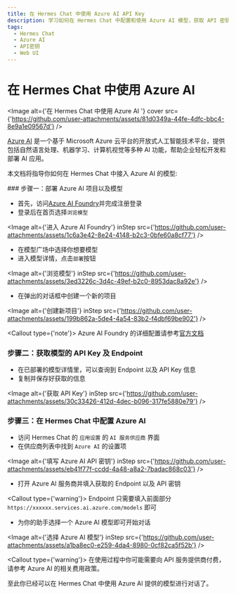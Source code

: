 ```yaml
---
title: 在 Hermes Chat 中使用 Azure AI API Key
description: 学习如何在 Hermes Chat 中配置和使用 Azure AI 模型，获取 API 密钥并开始对话。
tags:
  - Hermes Chat
  - Azure AI
  - API密钥
  - Web UI
---
```


# 在 Hermes Chat 中使用 Azure AI

<Image alt={'在 Hermes Chat 中使用 Azure AI '} cover src={'https://github.com/user-attachments/assets/81d0349a-44fe-4dfc-bbc4-8e9a1e09567d'} />

[Azure AI](https://azure.microsoft.com) 是一个基于 Microsoft Azure 云平台的开放式人工智能技术平台，提供包括自然语言处理、机器学习、计算机视觉等多种 AI 功能，帮助企业轻松开发和部署 AI 应用。

本文档将指导你如何在 Hermes Chat 中接入 Azure AI 的模型:

<Steps>
  ### 步骤一：部署 Azure AI 项目以及模型

  - 首先，访问[Azure AI Foundry](https://ai.azure.com/)并完成注册登录
  - 登录后在首页选择`浏览模型`

  <Image alt={'进入 Azure AI Foundry'} inStep src={'https://github.com/user-attachments/assets/1c6a3e42-8e24-4148-b2c3-0bfe60a8cf77'} />

  - 在模型广场中选择你想要模型
  - 进入模型详情，点击`部署`按钮

  <Image alt={'浏览模型'} inStep src={'https://github.com/user-attachments/assets/3ed3226c-3d4c-49ef-b2c0-8953dac8a92e'} />

  - 在弹出的对话框中创建一个新的项目

  <Image alt={'创建新项目'} inStep src={'https://github.com/user-attachments/assets/199b862a-5de4-4a54-83b2-f4dbf69be902'} />

  <Callout type={'note'}>
    Azure AI Foundry
    的详细配置请参考[官方文档](https://learn.microsoft.com/azure/ai-foundry/model-inference/)
  </Callout>

  ### 步骤二：获取模型的 API Key 及 Endpoint

  - 在已部署的模型详情里，可以查询到 Endpoint 以及 API Key 信息
  - 复制并保存好获取的信息

  <Image alt={'获取 API Key'} inStep src={'https://github.com/user-attachments/assets/30c33426-412d-4dec-b096-317fe5880e79'} />

  ### 步骤三：在 Hermes Chat 中配置 Azure AI

  - 访问 Hermes Chat 的 `应用设置` 的 `AI 服务供应商` 界面
  - 在供应商列表中找到 `Azure AI` 的设置项

  <Image alt={'填写 Azure AI  API 密钥'} inStep src={'https://github.com/user-attachments/assets/eb41f77f-ccdd-4a48-a8a2-7badac868c03'} />

  - 打开 Azure AI 服务商并填入获取的 Endpoint 以及 API 密钥

  <Callout type={'warning'}>
    Endpoint 只需要填入前面部分 `https://xxxxxx.services.ai.azure.com/models` 即可
  </Callout>

  - 为你的助手选择一个 Azure AI 模型即可开始对话

  <Image alt={'选择 Azure AI 模型'} inStep src={'https://github.com/user-attachments/assets/a1ba8ec0-e259-4da4-8980-0cf82ca5f52b'} />

  <Callout type={'warning'}>
    在使用过程中你可能需要向 API 服务提供商付费，请参考 Azure AI 的相关费用政策。
  </Callout>
</Steps>

至此你已经可以在 Hermes Chat 中使用 Azure AI 提供的模型进行对话了。
